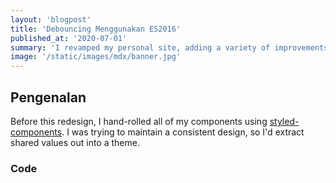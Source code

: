 ```yaml
---
layout: 'blogpost'
title: 'Debouncing Menggunakan ES2016'
published_at: '2020-07-01'
summary: 'I revamped my personal site, adding a variety of improvements for the ideal Next.js + MDX blogging experience.'
image: '/static/images/mdx/banner.jpg'
---
```


## Pengenalan

Before this redesign, I hand-rolled all of my components using [styled-components](https://styled-components.com/).
I was trying to maintain a consistent design, so I'd extract shared values out into a theme.

### Code
